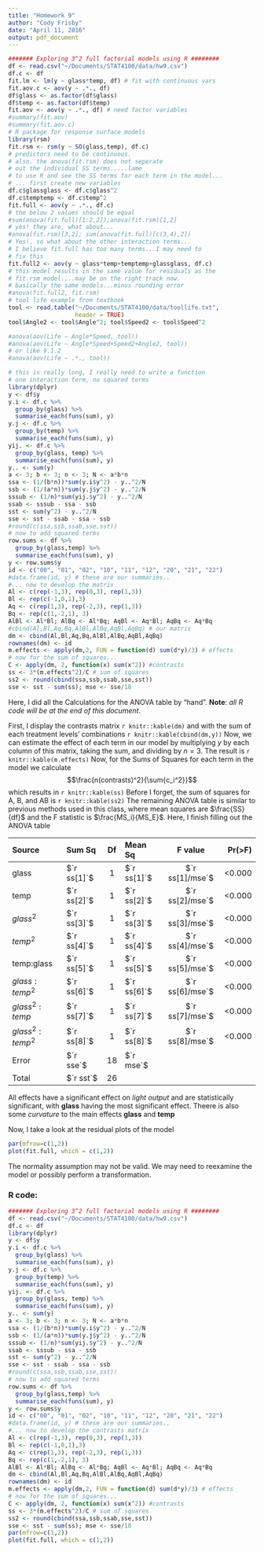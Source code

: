 ```yaml
---
title: "Homework 9"
author: "Cody Frisby"
date: "April 11, 2016"
output: pdf_document
---
```


```r
####### Exploring 3^2 full factorial models using R ########
df <- read.csv("~/Documents/STAT4100/data/hw9.csv")
df.c <- df
fit.lm <- lm(y ~ glass*temp, df) # fit with continuous vars
fit.aov.c <- aov(y ~ .*., df)
df$glass <- as.factor(df$glass)
df$temp <- as.factor(df$temp)
fit.aov <- aov(y ~ .*., df) # need factor variables
#summary(fit.aov)
#summary(fit.aov.c)
# R package for response surface models
library(rsm)
fit.rsm <- rsm(y ~ SO(glass,temp), df.c) 
# predictors need to be continuous.
# also, the anova(fit.rsm) does not seperate
# out the individual SS terms.....lame
# to use R and see the SS terms for each term in the model...
# ... first create new variables
df.c$glassglass <- df.c$glass^2
df.c$temptemp <- df.c$temp^2
fit.full <- aov(y ~ .*., df.c)
# the below 2 values should be equal
#sum(anova(fit.full)[1:2,2]);anova(fit.rsm)[1,2]
# yes! they are, what about...
#anova(fit.rsm)[3,2]; sum(anova(fit.full)[c(3,4),2])
# Yes!, so what about the other interaction terms...
# I believe fit.full has too many terms...I may need to 
# fix this
fit.full2 <- aov(y ~ glass*temp+temptemp+glassglass, df.c)
# this model results in the same value for residuals as the 
# fit.rsm model....may be on the right track now.
# basically the same models...minus rounding error
#anova(fit.full2, fit.rsm)
# tool life example from textbook
tool <- read.table("~/Documents/STAT4100/data/toollife.txt", 
                   header = TRUE)
tool$Angle2 <- tool$Angle^2; tool$Speed2 <- tool$Speed^2

#anova(aov(Life ~ Angle*Speed, tool))
#anova(aov(Life ~ Angle*Speed+Speed2+Angle2, tool))
# or like 9.1.2
#anova(aov(Life ~ .*., tool))
```

```r
# this is really long, I really need to write a function
# one interaction term, no squared terms
library(dplyr)
y <- df$y
y.i <- df.c %>%
  group_by(glass) %>%
  summarise_each(funs(sum), y)
y.j <- df.c %>%
  group_by(temp) %>%
  summarise_each(funs(sum), y)
yij. <- df.c %>%
  group_by(glass, temp) %>%
  summarise_each(funs(sum), y)
y.. <- sum(y)
a <- 3; b <- 3; n <- 3; N <- a*b*n
ssa <- (1/(b*n))*sum(y.i$y^2) - y..^2/N 
ssb <- (1/(a*n))*sum(y.j$y^2) - y..^2/N
sssub <- (1/n)*sum(yij.$y^2) - y..^2/N
ssab <- sssub - ssa - ssb
sst <- sum(y^2) - y..^2/N
sse <- sst - ssab - ssa - ssb
#round(c(ssa,ssb,ssab,sse,sst))
# now to add squared terms
row.sums <- df %>%
  group_by(glass,temp) %>%
  summarise_each(funs(sum), y)
y <- row.sums$y
id <- c("00", "01", "02", "10", "11", "12", "20", "21", "22")
#data.frame(id, y) # these are our summaries..
#... now to develop the matrix
Al <- c(rep(-1,3), rep(0,3), rep(1,3))
Bl <- rep(c(-1,0,1),3)
Aq <- c(rep(1,3), rep(-2,3), rep(1,3))
Bq <- rep(c(1,-2,1), 3)
AlBl <- Al*Bl; AlBq <- Al*Bq; AqBl <- Aq*Bl; AqBq <- Aq*Bq
#cbind(Al,Bl,Aq,Bq,AlBl,AlBq,AqBl,AqBq) # our matrix
dm <- cbind(Al,Bl,Aq,Bq,AlBl,AlBq,AqBl,AqBq)
rownames(dm) <- id
m.effects <- apply(dm,2, FUN = function(d) sum(d*y)/3) # effects
# now for the sum of squares...
C <- apply(dm, 2, function(x) sum(x^2)) #contrasts
ss <- 3*(m.effects^2)/C # sum of squares
ss2 <- round(cbind(ssa,ssb,ssab,sse,sst))
sse <- sst - sum(ss); mse <- sse/18
```

Here, I did all the Calculations for the ANOVA table by "hand".  **Note**: *all R code will be at the end of this document*.

First, I display the contrasts matrix `r knitr::kable(dm)` and with the sum of each treatment levels' combinations `r knitr::kable(cbind(dm,y))`  Now, we can estimate the effect of each term in our model by multiplying *y* by each column of this matrix, taking the sum, and dividing by $n = 3$.  The result is `r knitr::kable(m.effects)`  Now, for the Sums of Squares for each term in the model we calculate $$\frac{n(contrasts)^2}{\sum{c_i^2}}$$ which results in `r knitr::kable(ss)` Before I forget, the sum of squares for A, B, and AB is `r knitr::kable(ss2)` The remaining ANOVA table is similar to previous methods used in this class, where mean squares are $\frac{SS}{df}$ and the F statistic is $\frac{MS_i}{MS_E}$.  Here, I finish filling out the ANOVA table   

|Source| Sum Sq | Df | Mean Sq |F value|Pr(>F)|
|:------|:------|:-----:|:---------|:------:|------:|
|glass|$`r ss[1]`$| 1 |$`r ss[1]`$|$`r ss[1]/mse`$|<0.000|
|temp|$`r ss[2]`$| 1 |$`r ss[2]`$|$`r ss[2]/mse`$|<0.000|
|$glass^2$|$`r ss[3]`$ | 1 | $`r ss[3]`$|$`r ss[3]/mse`$|<0.000|
|$temp^2$|$`r ss[4]`$| 1 |$`r ss[4]`$|$`r ss[4]/mse`$|<0.000|
|temp:glass|$`r ss[5]`$| 1 |$`r ss[5]`$|$`r ss[5]/mse`$| <0.000|
|$glass:temp^2$|$`r ss[6]`$ | 1 |$`r ss[6]`$|$`r ss[6]/mse`$|<0.000| 
|$glass^2:temp$|$`r ss[7]`$| 1 |$`r ss[7]`$|$`r ss[7]/mse`$|<0.000|
|$glass^2:temp^2$|$`r ss[8]`$| 1 |$`r ss[8]`$|$`r ss[8]/mse`$|<0.000|
|Error|$`r sse`$| 18 | $`r mse`$ | | |
|Total|$`r sst`$| 26 | | | |

All effects have a significant effect on *light output* and are statistically significant, with **glass** having the most significant effect.  Theere is also some *curvature* to the main effects **glass** and **temp**

  Now, I take a look at the residual plots of the model

```r
par(mfrow=c(1,2))
plot(fit.full, which = c(1,2))
```

The normality assumption may not be valid.  We may need to reexamine the model or possibly perform a transformation.  

### R code:  

```r
####### Exploring 3^2 full factorial models using R ########
df <- read.csv("~/Documents/STAT4100/data/hw9.csv")
df.c <- df
library(dplyr)
y <- df$y
y.i <- df.c %>%
  group_by(glass) %>%
  summarise_each(funs(sum), y)
y.j <- df.c %>%
  group_by(temp) %>%
  summarise_each(funs(sum), y)
yij. <- df.c %>%
  group_by(glass, temp) %>%
  summarise_each(funs(sum), y)
y.. <- sum(y)
a <- 3; b <- 3; n <- 3; N <- a*b*n
ssa <- (1/(b*n))*sum(y.i$y^2) - y..^2/N 
ssb <- (1/(a*n))*sum(y.j$y^2) - y..^2/N
sssub <- (1/n)*sum(yij.$y^2) - y..^2/N
ssab <- sssub - ssa - ssb
sst <- sum(y^2) - y..^2/N
sse <- sst - ssab - ssa - ssb
#round(c(ssa,ssb,ssab,sse,sst))
# now to add squared terms
row.sums <- df %>%
  group_by(glass,temp) %>%
  summarise_each(funs(sum), y)
y <- row.sums$y
id <- c("00", "01", "02", "10", "11", "12", "20", "21", "22")
#data.frame(id, y) # these are our summaries..
#... now to develop the contrasts matrix
Al <- c(rep(-1,3), rep(0,3), rep(1,3))
Bl <- rep(c(-1,0,1),3)
Aq <- c(rep(1,3), rep(-2,3), rep(1,3))
Bq <- rep(c(1,-2,1), 3)
AlBl <- Al*Bl; AlBq <- Al*Bq; AqBl <- Aq*Bl; AqBq <- Aq*Bq
dm <- cbind(Al,Bl,Aq,Bq,AlBl,AlBq,AqBl,AqBq)
rownames(dm) <- id
m.effects <- apply(dm,2, FUN = function(d) sum(d*y)/3) # effects
# now for the sum of squares...
C <- apply(dm, 2, function(x) sum(x^2)) #contrasts
ss <- 3*(m.effects^2)/C # sum of squares
ss2 <- round(cbind(ssa,ssb,ssab,sse,sst))
sse <- sst - sum(ss); mse <- sse/18
par(mfrow=c(1,2))
plot(fit.full, which = c(1,2))
```